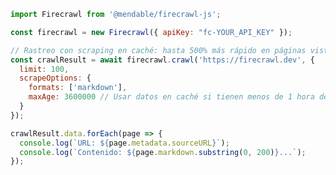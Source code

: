 ```javascript JavaScript
import Firecrawl from '@mendable/firecrawl-js';

const firecrawl = new Firecrawl({ apiKey: "fc-YOUR_API_KEY" });

// Rastreo con scraping en caché: hasta 500% más rápido en páginas vistas recientemente
const crawlResult = await firecrawl.crawl('https://firecrawl.dev', {
  limit: 100,
  scrapeOptions: {
    formats: ['markdown'],
    maxAge: 3600000 // Usar datos en caché si tienen menos de 1 hora de antigüedad
  }
});

crawlResult.data.forEach(page => {
  console.log(`URL: ${page.metadata.sourceURL}`);
  console.log(`Contenido: ${page.markdown.substring(0, 200)}...`);
});
```
